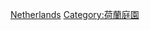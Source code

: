 {{Commons cat|Botanical gardens in the Netherlands}}
{{Commonscat|Botanical gardens in the Netherlands}}

[[Category:各国植物园|Netherlands]]
[[Category:荷蘭庭園|Category:荷蘭庭園]]
